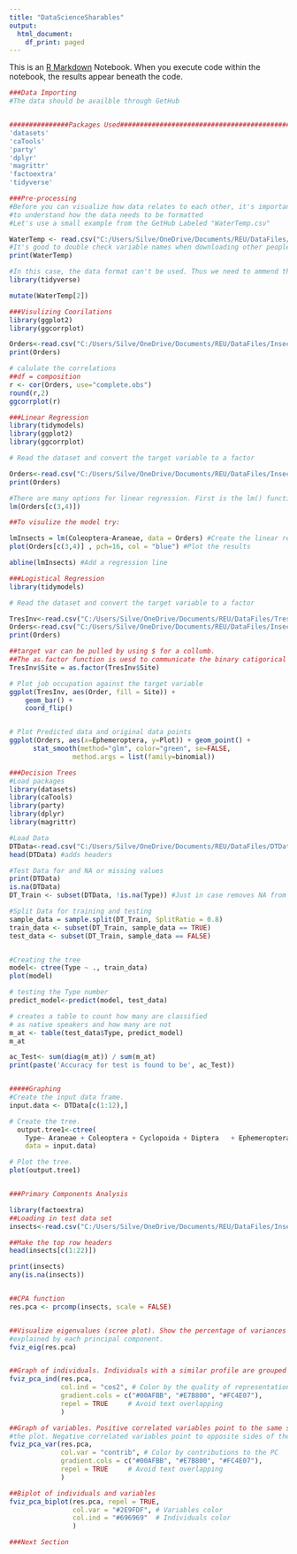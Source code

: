 ---
title: "DataScienceSharables"
output:
  html_document:
    df_print: paged
---

This is an [R Markdown](http://rmarkdown.rstudio.com) Notebook. When you execute code within the notebook, the results appear beneath the code. 
```{r}
###Data Importing
#The data should be availble through GetHub


###############Packages Used####################################################
'datasets'
'caTools'
'party'
'dplyr'
'magrittr'
'factoextra'
'tidyverse'

```


```{r}
###Pre-processing
#Before you can visualize how data relates to each other, it's important
#to understand how the data needs to be formatted
#Let's use a small example from the GetHub Labeled "WaterTemp.csv"

WaterTemp <- read.csv("C:/Users/Silve/OneDrive/Documents/REU/DataFiles/OGCSVs/WaterTemp.csv")
#It's good to double check variable names when downloading other people's data
print(WaterTemp)

#In this case, the data format can't be used. Thus we need to ammend the collumb
library(tidyverse)

mutate(WaterTemp[2])

```


```{r}
###Visulizing Coorilations
library(ggplot2)
library(ggcorrplot)

Orders<-read.csv("C:/Users/Silve/OneDrive/Documents/REU/DataFiles/Insects.csv")
print(Orders)

# calulate the correlations
##df = composition
r <- cor(Orders, use="complete.obs")
round(r,2)
ggcorrplot(r)

```


```{r}
###Linear Regression
library(tidymodels)
library(ggplot2)
library(ggcorrplot)

# Read the dataset and convert the target variable to a factor

Orders<-read.csv("C:/Users/Silve/OneDrive/Documents/REU/DataFiles/Insects.csv")
print(Orders)

#There are many options for linear regression. First is the lm() function
lm(Orders[c(3,4)])

##To visulize the model try:

lmInsects = lm(Coleoptera~Araneae, data = Orders) #Create the linear regression
plot(Orders[c(3,4)] , pch=16, col = "blue") #Plot the results

abline(lmInsects) #Add a regression line

```


```{r}
###Logistical Regression
library(tidymodels)

# Read the dataset and convert the target variable to a factor

TresInv<-read.csv("C:/Users/Silve/OneDrive/Documents/REU/DataFiles/TresIns.csv")
Orders<-read.csv("C:/Users/Silve/OneDrive/Documents/REU/DataFiles/Insects.csv")
print(Orders)

##target var can be pulled by using $ for a collumb.
##The as.factor function is uesd to communicate the binary catigorical data
TresInv$Site = as.factor(TresInv$Site) 

# Plot job occupation against the target variable
ggplot(TresInv, aes(Order, fill = Site)) +
    geom_bar() +
    coord_flip()


# Plot Predicted data and original data points
ggplot(Orders, aes(x=Ephemeroptera, y=Plot)) + geom_point() +
      stat_smooth(method="glm", color="green", se=FALSE,
                method.args = list(family=binomial))

```


```{r}
###Decision Trees
#Load packages 
library(datasets)
library(caTools)
library(party)
library(dplyr)
library(magrittr)

#Load Data 
DTData<-read.csv("C:/Users/Silve/OneDrive/Documents/REU/DataFiles/DTDataSmall.csv")
head(DTData) #adds headers

#Test Data for and NA or missing values
print(DTData)
is.na(DTData)
DT_Train <- subset(DTData, !is.na(Type)) #Just in case removes NA from Type

#Split Data for training and testing
sample_data = sample.split(DT_Train, SplitRatio = 0.8)
train_data <- subset(DT_Train, sample_data == TRUE)
test_data <- subset(DT_Train, sample_data == FALSE)


#Creating the tree
model<- ctree(Type ~ ., train_data)
plot(model)

# testing the Type number 
predict_model<-predict(model, test_data)

# creates a table to count how many are classified
# as native speakers and how many are not
m_at <- table(test_data$Type, predict_model)
m_at

ac_Test<- sum(diag(m_at)) / sum(m_at)
print(paste('Accuracy for test is found to be', ac_Test))


#####Graphing
#Create the input data frame.
input.data <- DTData[c(1:12),]

# Create the tree.
  output.tree1<-ctree(
    Type~ Araneae + Coleoptera + Cyclopoida	+ Diptera	+ Ephemeroptera,
    data = input.data)

# Plot the tree.
plot(output.tree1)



```


```{r}
###Primary Components Analysis 

library(factoextra)
##Loading in test data set
insects<-read.csv("C:/Users/Silve/OneDrive/Documents/REU/DataFiles/Insects.csv")

##Make the top row headers
head(insects[c(1:22)])

print(insects)
any(is.na(insects))


##CPA function
res.pca <- prcomp(insects, scale = FALSE)


##Visualize eigenvalues (scree plot). Show the percentage of variances 
#explained by each principal component.
fviz_eig(res.pca)


##Graph of individuals. Individuals with a similar profile are grouped together.
fviz_pca_ind(res.pca,
             col.ind = "cos2", # Color by the quality of representation
             gradient.cols = c("#00AFBB", "#E7B800", "#FC4E07"),
             repel = TRUE     # Avoid text overlapping
             )

##Graph of variables. Positive correlated variables point to the same side of 
#the plot. Negative correlated variables point to opposite sides of the graph.
fviz_pca_var(res.pca,
             col.var = "contrib", # Color by contributions to the PC
             gradient.cols = c("#00AFBB", "#E7B800", "#FC4E07"),
             repel = TRUE     # Avoid text overlapping
             )

##Biplot of individuals and variables
fviz_pca_biplot(res.pca, repel = TRUE,
                col.var = "#2E9FDF", # Variables color
                col.ind = "#696969"  # Individuals color
                )
```


```{r}
###Next Section

```

